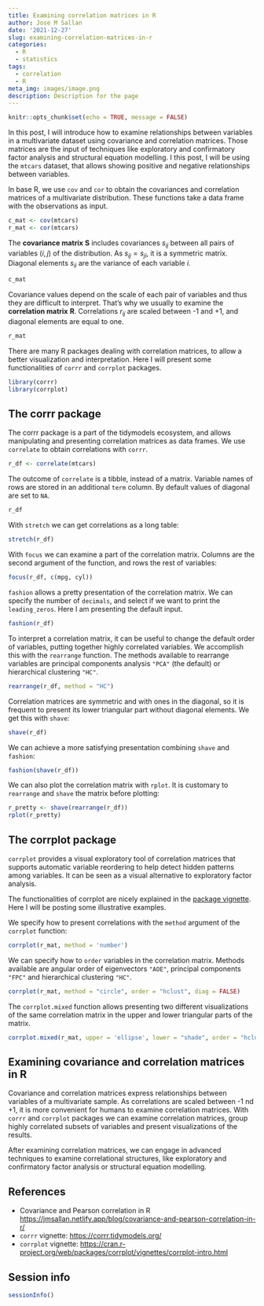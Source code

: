 ```yaml
---
title: Examining correlation matrices in R
author: Jose M Sallan
date: '2021-12-27'
slug: examining-correlation-matrices-in-r
categories:
  - R
  - statistics
tags:
  - correlation
  - R
meta_img: images/image.png
description: Description for the page
---
```



```r
knitr::opts_chunk$set(echo = TRUE, message = FALSE)
```

In this post, I will introduce how to examine relationships between variables in a multivariate dataset using covariance and correlation matrices. Those matrices are the input of techniques like exploratory and confirmatory factor analysis and structural equation modelling. I this post, I will be using the `mtcars` dataset, that allows showing positive and negative relationships between variables.

In base R, we use `cov` and `cor` to obtain the covariances and correlation matrices of a multivariate distribution. These functions take a data frame with the observations as input.

```r
c_mat <- cov(mtcars)
r_mat <- cor(mtcars)
```

The **covariance matrix** $\mathbf{S}$ includes covariances $s_{ij}$ between all pairs of variables $\left(i, j\right)$ of the distribution. As $s_{ij} = s_{ji}$, it is a symmetric matrix. Diagonal elements $s_{ii}$ are the variance of each variable $i$.

```r
c_mat
```

Covariance values depend on the scale of each pair of variables and thus they are difficult to interpret. That's why we usually to examine the **correlation matrix** $\mathbf{R}$. Correlations $r_{ij}$ are scaled between -1 and +1, and diagonal elements are equal to one.

```r
r_mat
```

There are many R packages dealing with correlation matrices, to allow a better visualization and interpretation. Here I will present some functionalities of `corrr` and `corrplot` packages.

```r
library(corrr)
library(corrplot)
```

## The corrr package

The corrr package is a part of the tidymodels ecosystem, and allows manipulating and presenting correlation matrices as data frames. We use `correlate` to obtain correlations with `corrr`.

```r
r_df <- correlate(mtcars)
```

The outcome of `correlate` is a tibble, instead of a matrix. Variable names of rows are stored in an additional `term` column. By default values of diagonal are set to `NA`.

```r
r_df
```

With `stretch` we can get correlations as a long table:

```r
stretch(r_df)
```

With `focus` we can examine a part of the correlation matrix. Columns are the second argument of the function, and rows the rest of variables:

```r
focus(r_df, c(mpg, cyl))
```

`fashion` allows a pretty presentation of the correlation matrix. We can specify the number of `decimals`, and select if we want to print the `leading_zeros`. Here I am presenting the default input.

```r
fashion(r_df)
```

To interpret a correlation matrix, it can be useful to change the default order of variables, putting together highly correlated variables. We accomplish this with the `rearrange` function. The methods available to rearrange variables are principal components analysis `"PCA"` (the default) or hierarchical clustering `"HC"`.

```r
rearrange(r_df, method = "HC")
```

Correlation matrices are symmetric and with ones in the diagonal, so it is frequent to present its lower triangular part without diagonal elements. We get this with `shave`:

```r
shave(r_df)
```

We can achieve a more satisfying presentation combining `shave` and `fashion`:

```r
fashion(shave(r_df))
```

We can also plot the correlation matrix with `rplot`. It is customary to `rearrange` and `shave` the matrix before plotting:

```r
r_pretty <- shave(rearrange(r_df))
rplot(r_pretty)
```

## The corrplot package

`corrplot` provides a visual exploratory tool of correlation matrices that supports automatic variable reordering to help detect hidden patterns among variables. It can be seen as a visual alternative to exploratory factor analysis.

The functionalities of corrplot are nicely explained in the [package vignette](https://cran.r-project.org/web/packages/corrplot/vignettes/corrplot-intro.html). Here I will be posting some illustrative examples.

We specify how to present correlations with the `method` argument of the `corrplot` function:

```r
corrplot(r_mat, method = 'number') 
```

We can specify how to `order` variables in the correlation matrix. Methods available are angular order of eigenvectors `"AOE"`, principal components `"FPC"` and hierarchical clustering `"HC"`.

```r
corrplot(r_mat, method = "circle", order = "hclust", diag = FALSE)
```

The `corrplot.mixed` function allows presenting two different visualizations of the same correlation matrix in the upper and lower triangular parts of the matrix.

```r
corrplot.mixed(r_mat, upper = 'ellipse', lower = "shade", order = "hclust")
```

## Examining covariance and correlation matrices in R

Covariance and correlation matrices express relationships between variables of a multivariate sample. As correlations are scaled between -1 nd +1, it is more convenient for humans to examine correlation matrices. With `corrr` and `corrplot` packages we can examine correlation matrices, group highly correlated subsets of variables and present visualizations of the results.

After examining correlation matrices, we can engage in advanced techniques to examine correlational structures, like exploratory and confirmatory factor analysis or structural equation modelling.

## References

* Covariance and Pearson correlation in R <https://jmsallan.netlify.app/blog/covariance-and-pearson-correlation-in-r/>
* `corrr` vignette: <https://corrr.tidymodels.org/>
* `corrplot` vignette: <https://cran.r-project.org/web/packages/corrplot/vignettes/corrplot-intro.html>

## Session info

```r
sessionInfo()
```

